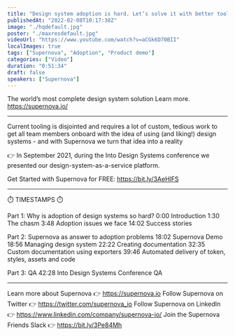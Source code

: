 ```yaml
---
title: "Design system adoption is hard. Let’s solve it with better tools - like Supernova"
publishedAt: "2022-02-08T10:17:38Z"
image: "./hqdefault.jpg"
poster: "./maxresdefault.jpg"
videoUrl: "https://www.youtube.com/watch?v=aCGk6D70BII"
localImages: true
tags: ["Supernova", "Adoption", "Product demo"]
categories: ["Video"]
duration: "0:51:34"
draft: false
speakers: ["Supernova"]
---
```


The world’s most complete design system solution
Learn more. https://supernova.io/

---

Current tooling is disjointed and requires a lot of custom, tedious work to get all team members onboard with the idea of using (and liking!) design systems - and with Supernova we turn that idea into a reality

👉 In September 2021, during the Into Design Systems conference we presented our design-system-as-a-service platform.

Get Started with Supernova for FREE: https://bit.ly/3AeHlFS

---

⏱️ TIMESTAMPS ⏱️

Part 1: Why is adoption of design systems so hard?
0:00 Introduction
1:30 The chasm
3:48 Adoption issues we face
14:02 Success stories

Part 2: Supernova as answer to adoption problems
18:02 Supernova Demo
18:56 Managing design system
22:22 Creating documentation
32:35 Custom documentation using exporters
39:46 Automated delivery of token, styles, assets and code

Part 3: QA
42:28 Into Design Systems Conference QA

---

Learn more about Supernova 👉 https://supernova.io
Follow Supernova on Twitter 👉 https://twitter.com/supernova_io
Follow Supernova on LinkedIn 👉 https://www.linkedin.com/company/supernova-io/
Join the Supernova Friends Slack 👉 https://bit.ly/3Pe84Mh
